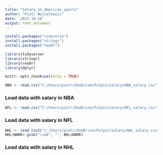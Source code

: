 ```yaml
---
title: "Salary_in_American_sports"
author: "Piotr Wojtalewicz"
date: '2022-10-18'
output: html_document
---
```


```r
install.packages("tidyverse")
install.packages("stringr")
install.packages("readr")

```
```r
library(tidyverse)
library(stringr)
library(readr)
library(dplyr)
```


```r
knitr::opts_chunk$set(echo = TRUE)
```

```r
NBA <- read.csv("C:/Users/piotr/OneDrive/Pulpit/salary/NBA_salary.csv", sep = ";")
```

### Load data with salary in NBA

```r
NFL <- read.csv("C:/Users/piotr/OneDrive/Pulpit/salary/NFL_salary.csv", sep = ";")
```

### Load data with salary in NFL

```r
NHL <- read_csv2("C:/Users/piotr/OneDrive/Pulpit/salary/NHL_salary.csv")
NHL$NAME<-gsub("\xa0", "", NHL$NAME)
```

### Load data with salary in NHL 

```r

```

